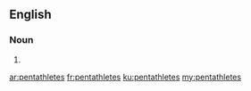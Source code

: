 ==English==

===Noun===
{{head|en|plural}}

# {{plural of|pentathlete|lang=en|nocat=1}}

[[ar:pentathletes]]
[[fr:pentathletes]]
[[ku:pentathletes]]
[[my:pentathletes]]
